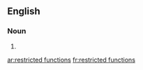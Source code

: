 ==English==

===Noun===
{{head|en|plural|head=[[restricted]] [[function]]s}}

# {{plural of|restricted function|lang=en|nocat=1}}

[[ar:restricted functions]]
[[fr:restricted functions]]